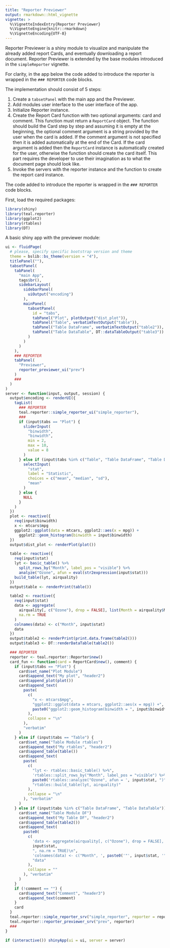```yaml
---
title: "Reporter Previewer"
output: rmarkdown::html_vignette
vignette: >
  %\VignetteIndexEntry{Reporter Previewer}
  %\VignetteEngine{knitr::rmarkdown}
  %\VignetteEncoding{UTF-8}
---
```


Reporter Previewer is a shiny module to visualize and manipulate the already added report Cards, and eventually downloading a report document.
Reporter Previewer is extended by the base modules introduced in the `simpleReporter` vignette.

For clarity, in the app below the code added to introduce the reporter is wrapped in the `### REPORTER` code blocks.

The implementation should consist of 5 steps:

1. Create a `tabsetPanel` with the main app and the Previewer.
2. Add modules user interface to the user interface of the app.
3. Initialize Reporter instance.
4. Create the Report Card function with two optional arguments: card and comment.
This function must return a `ReportCard` object.
The function should build the Card step by step and assuming it is empty at the beginning,
the optional comment argument is a string provided by the user when the card is added.
If the comment argument is not specified then it is added automatically at the end of the Card.
If the card argument is added then the `ReportCard` instance is automatically created for the user, otherwise the function should create the card itself.
This part requires the developer to use their imagination as to what the document page should look like.
5. Invoke the servers with the reporter instance and the function to create the report card instance.

The code added to introduce the reporter is wrapped in the `### REPORTER` code blocks.

First, load the required packages:

```r
library(shiny)
library(teal.reporter)
library(ggplot2)
library(rtables)
library(DT)
```

A basic shiny app with the previewer module:

```r
ui <- fluidPage(
  # please, specify specific bootstrap version and theme
  theme = bslib::bs_theme(version = "4"),
  titlePanel(""),
  tabsetPanel(
    tabPanel(
      "main App",
      tags$br(),
      sidebarLayout(
        sidebarPanel(
          uiOutput("encoding")
        ),
        mainPanel(
          tabsetPanel(
            id = "tabs",
            tabPanel("Plot", plotOutput("dist_plot")),
            tabPanel("Table", verbatimTextOutput("table")),
            tabPanel("Table DataFrame", verbatimTextOutput("table2")),
            tabPanel("Table DataTable", DT::dataTableOutput("table3"))
          )
        )
      )
    ),
    ### REPORTER
    tabPanel(
      "Previewer",
      reporter_previewer_ui("prev")
    )
    ###
  )
)
server <- function(input, output, session) {
  output$encoding <- renderUI({
    tagList(
      ### REPORTER
      teal.reporter::simple_reporter_ui("simple_reporter"),
      ###
      if (input$tabs == "Plot") {
        sliderInput(
          "binwidth",
          "binwidth",
          min = 2,
          max = 10,
          value = 8
        )
      } else if (input$tabs %in% c("Table", "Table DataFrame", "Table DataTable")) {
        selectInput(
          "stat",
          label = "Statistic",
          choices = c("mean", "median", "sd"),
          "mean"
        )
      } else {
        NULL
      }
    )
  })
  plot <- reactive({
    req(input$binwidth)
    x <- mtcars$mpg
    ggplot2::ggplot(data = mtcars, ggplot2::aes(x = mpg)) +
      ggplot2::geom_histogram(binwidth = input$binwidth)
  })
  output$dist_plot <- renderPlot(plot())

  table <- reactive({
    req(input$stat)
    lyt <- basic_table() %>%
      split_rows_by("Month", label_pos = "visible") %>%
      analyze("Ozone", afun = eval(str2expression(input$stat)))
    build_table(lyt, airquality)
  })
  output$table <- renderPrint(table())

  table2 <- reactive({
    req(input$stat)
    data <- aggregate(
      airquality[, c("Ozone"), drop = FALSE], list(Month = airquality$Month), get(input$stat),
      na.rm = TRUE
    )
    colnames(data) <- c("Month", input$stat)
    data
  })
  output$table2 <- renderPrint(print.data.frame(table2()))
  output$table3 <- DT::renderDataTable(table2())

  ### REPORTER
  reporter <- teal.reporter::Reporter$new()
  card_fun <- function(card = ReportCard$new(), comment) {
    if (input$tabs == "Plot") {
      card$set_name("Plot Module")
      card$append_text("My plot", "header2")
      card$append_plot(plot())
      card$append_text(
        paste(
          c(
            "x <- mtcars$mpg",
            "ggplot2::ggplot(data = mtcars, ggplot2::aes(x = mpg)) +",
            paste0("ggplot2::geom_histogram(binwidth = ", input$binwidth, ")")
          ),
          collapse = "\n"
        ),
        "verbatim"
      )
    } else if (input$tabs == "Table") {
      card$set_name("Table Module rtables")
      card$append_text("My rtables", "header2")
      card$append_table(table())
      card$append_text(
        paste(
          c(
            "lyt <- rtables::basic_table() %>%",
            'rtables::split_rows_by("Month", label_pos = "visible") %>%',
            paste0('rtables::analyze("Ozone", afun = ', input$stat, ")"),
            "rtables::build_table(lyt, airquality)"
          ),
          collapse = "\n"
        ), "verbatim"
      )
    } else if (input$tabs %in% c("Table DataFrame", "Table DataTable")) {
      card$set_name("Table Module DF")
      card$append_text("My Table DF", "header2")
      card$append_table(table2())
      card$append_text(
        paste0(
          c(
            'data <- aggregate(airquality[, c("Ozone"), drop = FALSE], list(Month = airquality$Month), ',
            input$stat,
            ", na.rm = TRUE)\n",
            'colnames(data) <- c("Month", ', paste0('"', input$stat, '"'), ")\n",
            "data"
          ),
          collapse = ""
        ), "verbatim"
      )
    }
    if (!comment == "") {
      card$append_text("Comment", "header3")
      card$append_text(comment)
    }
    card
  }
  teal.reporter::simple_reporter_srv("simple_reporter", reporter = reporter, card_fun = card_fun)
  teal.reporter::reporter_previewer_srv("prev", reporter)
  ###
}

if (interactive()) shinyApp(ui = ui, server = server)
```
